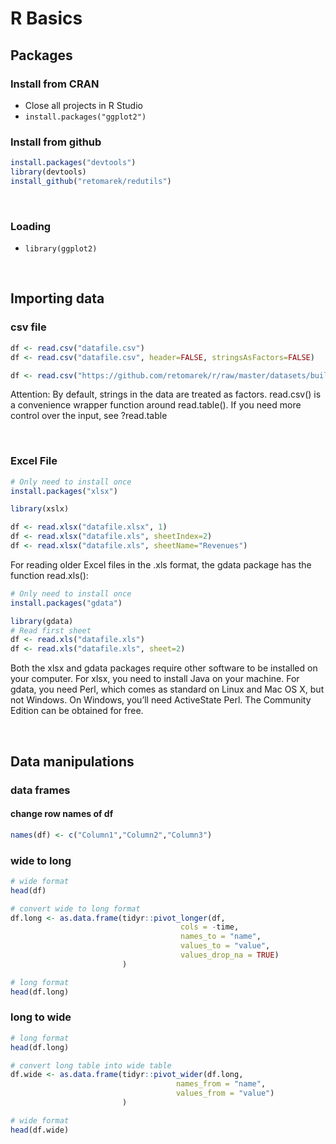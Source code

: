 # R Basics
## Packages
### Install from CRAN
- Close all projects in R Studio
- `install.packages("ggplot2")`

### Install from github
```r
install.packages("devtools")
library(devtools)
install_github("retomarek/redutils")
```

<br>

### Loading
- `library(ggplot2)`

<br>

## Importing data
### csv file
```r
df <- read.csv("datafile.csv")
df <- read.csv("datafile.csv", header=FALSE, stringsAsFactors=FALSE)
```
```r
df <- read.csv("https://github.com/retomarek/r/raw/master/datasets/buildingMonitoringTestDataSet.csv", stringsAsFactors=FALSE, sep ="," )
```
Attention: By default, strings in the data are treated as factors. 
read.csv() is a convenience wrapper function around read.table(). If you need more control over the input, see ?read.table

<br>

### Excel File
```r
# Only need to install once
install.packages("xlsx")

library(xslx)

df <- read.xlsx("datafile.xlsx", 1)
df <- read.xlsx("datafile.xls", sheetIndex=2)
df <- read.xlsx("datafile.xls", sheetName="Revenues")
```

For reading older Excel files in the .xls format, the gdata package has the function read.xls():
```r
# Only need to install once
install.packages("gdata")

library(gdata)
# Read first sheet
df <- read.xls("datafile.xls")
df <- read.xls("datafile.xls", sheet=2)
```

Both the xlsx and gdata packages require other software to be installed on your computer. For xlsx, you need to install Java on your machine. For gdata, you need Perl, which comes as standard on Linux and Mac OS X, but not Windows. On Windows, you’ll need ActiveState Perl. The Community Edition can be obtained for free.

<br>

## Data manipulations
### data frames
#### change row names of df
```r
names(df) <- c("Column1","Column2","Column3")
```

### wide to long

```r
# wide format
head(df)

# convert wide to long format
df.long <- as.data.frame(tidyr::pivot_longer(df,
                                      cols = -time,
                                      names_to = "name",
                                      values_to = "value",
                                      values_drop_na = TRUE)
                         )

# long format
head(df.long)
```

### long to wide
```r
# long format
head(df.long)

# convert long table into wide table
df.wide <- as.data.frame(tidyr::pivot_wider(df.long,
                                     names_from = "name",
                                     values_from = "value")
                         )

# wide format
head(df.wide)
```
